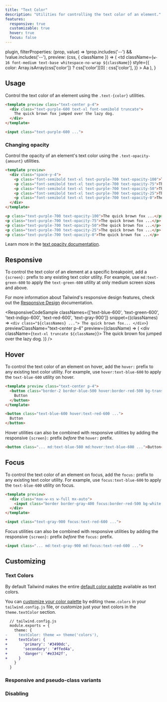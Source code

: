 ```yaml
---
title: "Text Color"
description: "Utilities for controlling the text color of an element."
features:
  responsive: true
  customizable: true
  hover: true
  focus: false
---
```




  plugin,
  filterProperties: (prop, value) => !prop.includes('--') && !value.includes('--'),
  preview: (css, { className }) => (
    <td
      className={`w-16 font-medium text-base whitespace-no-wrap ${className}`}
      style={{
        color: Array.isArray(css['color']) ? css['color'][0] : css['color'],
      }}
    >
      Aa
    </td>
  ),
}

## Usage

Control the text color of an element using the `.text-{color}` utilities.

```html
<template preview class="text-center p-4">
  <div class="text-purple-600 text-xl font-semibold truncate">
    The quick brown fox jumped over the lazy dog.
  </div>
</template>

<input class="text-purple-600 ...">
```

### <Heading badge="v1.4.0+">Changing opacity</Heading>

Control the opacity of an element's text color using the `.text-opacity-{amount}` utilities.

```html
<template preview>
  <div class="space-y-4">
    <p class="font-semibold text-xl text-purple-700 text-opacity-100">The quick brown fox jumped over the lazy dog.</p>
    <p class="font-semibold text-xl text-purple-700 text-opacity-75">The quick brown fox jumped over the lazy dog.</p>
    <p class="font-semibold text-xl text-purple-700 text-opacity-50">The quick brown fox jumped over the lazy dog.</p>
    <p class="font-semibold text-xl text-purple-700 text-opacity-25">The quick brown fox jumped over the lazy dog.</p>
    <p class="font-semibold text-xl text-purple-700 text-opacity-0">The quick brown fox jumped over the lazy dog.</p>
  </div>
</template>

<p class="text-purple-700 text-opacity-100">The quick brown fox ...</p>
<p class="text-purple-700 text-opacity-75">The quick brown fox ...</p>
<p class="text-purple-700 text-opacity-50">The quick brown fox ...</p>
<p class="text-purple-700 text-opacity-25">The quick brown fox ...</p>
<p class="text-purple-700 text-opacity-0">The quick brown fox ...</p>
```

Learn more in the [text opacity documentation](/docs/text-opacity).

## Responsive

To control the text color of an element at a specific breakpoint, add a `{screen}:` prefix to any existing text color utility. For example, use `md:text-green-600` to apply the `text-green-600` utility at only medium screen sizes and above.

For more information about Tailwind's responsive design features, check out the [Responsive Design](/docs/responsive-design) documentation.

<ResponsiveCodeSample
  classNames={['text-blue-600', 'text-green-600', 'text-indigo-600', 'text-red-600', 'text-gray-900']}
  snippet={(classNames) => `
    <div class="${classNames} ...">
      The quick brown fox...
    </div>
  `}
  previewClassName="text-center p-4"
  preview={(className) => (
    <div className={`text-xl truncate ${className}`}>
      The quick brown fox jumped over the lazy dog.
    </div>
  )}
/>

## Hover

To control the text color of an element on hover, add the `hover:` prefix to any existing text color utility. For example, use `hover:text-blue-600` to apply the `text-blue-600` utility on hover.

```html
<template preview class="text-center p-4">
  <button class="border-2 border-blue-500 hover:border-red-500 bg-transparent text-blue-600 hover:text-red-600 py-2 px-4 font-semibold rounded">
    Button
  </button>
</template>

<button class="text-blue-600 hover:text-red-600 ...">
  Button
</button>
```

Hover utilities can also be combined with responsive utilities by adding the responsive `{screen}:` prefix *before* the `hover:` prefix.

```html
<button class="... md:text-blue-500 md:hover:text-blue-600 ...">Button</button>
```

## Focus

To control the text color of an element on focus, add the `focus:` prefix to any existing text color utility. For example, use `focus:text-blue-600` to apply the `text-blue-600` utility on focus.

```html
<template preview>
  <div class="max-w-xs w-full mx-auto">
    <input class="border border-gray-400 focus:border-red-500 bg-white text-gray-900 appearance-none inline-block w-full focus:text-red-600 border rounded py-3 px-4 focus:outline-none" placeholder="Focus me" value="Focus me">
  </div>
</template>

<input class="text-gray-900 focus:text-red-600 ...">
```

Focus utilities can also be combined with responsive utilities by adding the responsive `{screen}:` prefix *before* the `focus:` prefix.

```html
<input class="... md:text-gray-900 md:focus:text-red-600 ...">
```

## Customizing

### Text Colors

By default Tailwind makes the entire [default color palette](/docs/customizing-colors#default-color-palette) available as text colors.

You can [customize your color palette](/docs/colors#customizing) by editing `theme.colors` in your `tailwind.config.js` file, or customize just your text colors in the `theme.textColor` section.

```diff
  // tailwind.config.js
  module.exports = {
    theme: {
-     textColor: theme => theme('colors'),
+     textColor: {
+       'primary': '#3490dc',
+       'secondary': '#ffed4a',
+       'danger': '#e3342f',
+     }
    }
  }
```

### Responsive and pseudo-class variants

<Variants plugin="textColor" />

### Disabling

<Disabling plugin="textColor" />
